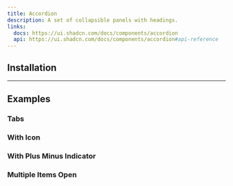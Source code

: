 ```yaml
---
title: Accordion
description: A set of collapsible panels with headings.
links:
  docs: https://ui.shadcn.com/docs/components/accordion
  api: https://ui.shadcn.com/docs/components/accordion#api-reference
---
```


<ComponentPreview name="accordion-demo" />

## Installation

<CodeBlockCommand component="accordion" />

---

## Examples

### Tabs

<ComponentPreview name="accordion-tabs" />

### With Icon

<ComponentPreview name="accordion-with-icon" />

### With Plus Minus Indicator

<ComponentPreview name="accordion-plus-minus-indicator" />

### Multiple Items Open

<ComponentPreview name="accordion-multiple-items-open" />
